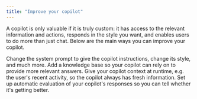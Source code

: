 ```yaml
---
title: "Improve your copilot"
---
```


A copilot is only valuable if it is truly custom: it has access to the relevant
information and actions, responds in the style you want, and enables users to
do more than just chat. Below are the main ways you can improve your copilot.

<CardGroup cols={2}>
  <Card
    title="Prompting"
    icon="i-cursor"
    href="/prompting"
  >
    Change the system prompt to give the copilot instructions, change its style, and much more.
  </Card>
  <Card
    title="Knowledge base"
    icon="books"
    href="/knowledge-base"
  >
    Add a knowledge base so your copilot can rely on to provide more relevant answers.
  </Card>
  <Card
    title="Dynamic context"
    icon="syringe"
    href="/dynamic-context"
  >
    Give your copilot context at runtime, e.g. the user's recent activity, so the copilot always has fresh information.
  </Card>
  <Card
    title="Evaluation"
    icon="book-open-cover"
    href="/ruler"
  >
    Set up automatic evaluation of your copilot's responses so you can tell whether it's getting better.
  </Card>

</CardGroup>
  